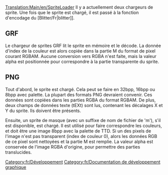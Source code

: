 [[Translation:Main/en/SpriteLoader]]
{{en/-}}
Il y a actuellement deux chargeurs de sprite. Une fois que le sprite est chargé, il est passé à la fonction d'encodage du [Blitter/Fr|blitter]].

== GRF ==

Le chargeur de sprites GRF lit le sprite en mémoire et le décode. La donnée d'index de la couleur est alors copiée dans la partie M du format de pixel courant RGBAM. Aucune conversion vers RGBA n'est faite, mais la valeur alpha est positionnée pour correspondre à la  partie transparente du sprite.

== PNG ==

Tout d'abord, le sprite est chargé. Cela peut se faire en 32bpp, 16bpp ou 8bpp avec palette. La plupart des formats PNG devraient convenir. Ces données sont copiées dans les parties RGBA du format RGBAM. De plus, deux champs de données texte (tEXt) sont lus, contenant les décalages X et Y du sprite. Ils doivent être présents.

Ensuite, un sprite de masque (avec un suffixe de nom de fichier de 'm'), s'il est disponible, est chargé. Il est utilisé pour faire correspondre les couleurs, et doit être une image 8bpp avec la palette de TTD. Si un des pixels de l'image n'est pas transparent (index de couleur 0), alors les données RGB de ce pixel sont nettoyées et la partie M est remplie. La valeur alpha est conservée de l'image RGBA d'origine, pour permettre des parties translucides.

[[Category:fr/Développement]]
[[Category:fr/Documentation de développement graphique]]